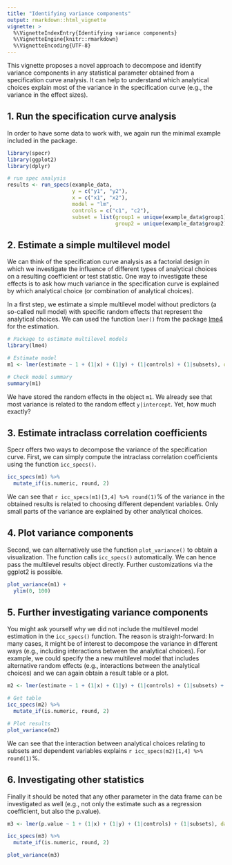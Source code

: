 ```yaml
---
title: "Identifying variance components"
output: rmarkdown::html_vignette
vignette: >
  %\VignetteIndexEntry{Identifying variance components}
  %\VignetteEngine{knitr::rmarkdown}
  %\VignetteEncoding{UTF-8}
---
```


This vignette proposes a novel approach to decompose and identify variance components in any statistical parameter obtained from a specification curve analysis. It can help to understand which analytical choices explain most of the variance in the specification curve (e.g., the variance in the effect sizes).


## 1. Run the specification curve analysis

In order to have some data to work with, we again run the minimal example included in the package.

```r
library(specr)
library(ggplot2)
library(dplyr)

# run spec analysis
results <- run_specs(example_data,
                     y = c("y1", "y2"),
                     x = c("x1", "x2"),
                     model = "lm",
                     controls = c("c1", "c2"),
                     subset = list(group1 = unique(example_data$group1),
                                   group2 = unique(example_data$group2)))
```


## 2. Estimate a simple multilevel model

We can think of the specification curve analysis as a factorial design in which we investigate the influence of different types of analytical choices on a resulting coefficient or test statistic. One way to investigate these effects is to ask how much variance in the specification curve is explained by which analytical choice (or combination of analytical choices).

In a first step, we estimate a simple multilevel model without predictors (a so-called null model) with specific random effects that represent the analytical choices. We can used the function `lmer()` from the package [lme4](https://cran.r-project.org/web/packages/lme4/index.html) for the estimation. 

```r
# Package to estimate multilevel models
library(lme4)

# Estimate model
m1 <- lmer(estimate ~ 1 + (1|x) + (1|y) + (1|controls) + (1|subsets), data = results)

# Check model summary
summary(m1)
```

We have stored the random effects in the object `m1`. We already see that most variance is related to the random effect `y|intercept`. Yet, how much exactly?

## 3. Estimate intraclass correlation coefficients

Specr offers two ways to decompose the variance of the specification curve. First, we can simply compute the intraclass correlation coefficients using the function `icc_specs()`.

```r
icc_specs(m1) %>%
  mutate_if(is.numeric, round, 2)
```

We can see that `r icc_specs(m1)[3,4] %>% round(1)`\% of the variance in the obtained results is related to choosing different dependent variables. Only small parts of the variance are explained by other analytical choices. 

## 4. Plot variance components

Second, we can alternatively use the function `plot_variance()` to obtain a visualization. The function calls `icc_specs()` automatically. We can hence pass the multilevel results object directly. Further customizations via the ggplot2 is possible.

```r
plot_variance(m1) +
  ylim(0, 100)
```


## 5. Further investigating variance components

You might ask yourself why we did not include the multilevel model estimation in the `icc_specs()` function. The reason is straight-forward: In many cases, it might be of interest to decompose the variance in different ways (e.g., including interactions between the analytical choices). For example, we could specify the a new multilevel model that includes alternative random effects (e.g., interactions between the analytical choices) and we can again obtain a result table or a plot.

```r
m2 <- lmer(estimate ~ 1 + (1|x) + (1|y) + (1|controls) + (1|subsets) + (1|x:y) + (1|y:controls) + (1|y:subsets), data = results)

# Get table
icc_specs(m2) %>%
  mutate_if(is.numeric, round, 2)

# Plot results
plot_variance(m2)
```

We can see that the interaction between analytical choices relating to subsets and dependent variables explains `r icc_specs(m2)[1,4] %>% round(1)`\%. 

## 6. Investigating other statistics

Finally it should be noted that any other parameter in the data frame can be investigated as well (e.g., not only the estimate such as a regression coefficient, but also the p.value).

```r
m3 <- lmer(p.value ~ 1 + (1|x) + (1|y) + (1|controls) + (1|subsets), data = results)

icc_specs(m3) %>%
  mutate_if(is.numeric, round, 2)

plot_variance(m3)
```


